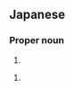 ==Japanese==
{{ja-kanjitab|こう|むら|yomi=j}}

===Proper noun===
{{ja-pos|こうむら|proper}}

# {{surname|lang=ja|sort=こうむら}}

{{ja-kanjitab|たか|むら|yomi=k}}

{{ja-pos|たかむら|proper}}

# {{surname|lang=ja|sort=たかむら}}